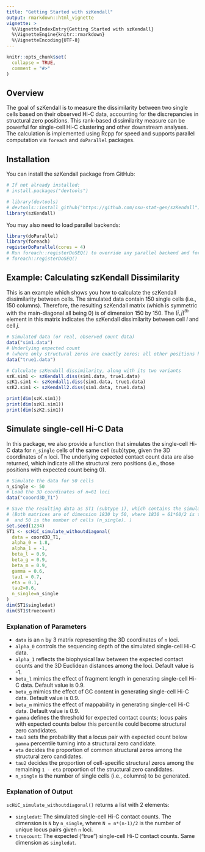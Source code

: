 ```yaml
---
title: "Getting Started with szKendall"
output: rmarkdown::html_vignette
vignette: >
  %\VignetteIndexEntry{Getting Started with szKendall}
  %\VignetteEngine{knitr::rmarkdown}
  %\VignetteEncoding{UTF-8}
---
```


```r
knitr::opts_chunk$set(
  collapse = TRUE,
  comment = "#>"
)
```

## Overview

The goal of szKendall is to measure the dissimilarity between two single cells based on their observed Hi-C data, accounting for the discrepancies in structural zero positions. This rank-based dissimilarity measure can be powerful for single-cell Hi-C clustering and other downstream analyses. The calculation is implemented using Rcpp for speed and supports parallel computation via `foreach` and `doParallel` packages.

## Installation

You can install the szKendall package from GitHub:

```r
# If not already installed:
# install.packages("devtools")

# library(devtools)
# devtools::install_github("https://github.com/osu-stat-gen/szKendall")
library(szKendall)
```

You may also need to load parallel backends:

```r
library(doParallel)
library(foreach)
registerDoParallel(cores = 4)  
# Run foreach::registerDoSEQ() to override any parallel backend and force sequential calculation 
# foreach::registerDoSEQ()
```


## Example: Calculating szKendall Dissimilarity

This is an example which shows you how to calculate the szKendall dissimilarity between cells. The simulated data contain 150 single cells (i.e., 150 columns). Therefore, the resulting szKendall matrix (which is symmetric with the main-diagonal all being 0) is of dimension 150 by 150. The $(i, j)^{th}$ element in this matrix indicates the szKendall dissimilarity between cell $i$ and cell $j$. 

```r
# Simulated data (or real, observed count data)
data("sim1.data")
# Underlying expected count
# (where only structural zeros are exactly zeros; all other positions have positive values)
data("true1.data") 

# Calculate szKendall dissimilarity, along with its two variants  
szK.sim1 <- szKendall.diss(sim1.data, true1.data)
szK1.sim1 <- szKendall1.diss(sim1.data, true1.data)
szK2.sim1 <- szKendall2.diss(sim1.data, true1.data)

print(dim(szK.sim1))
print(dim(szK1.sim1))
print(dim(szK2.sim1))
```



## Simulate single-cell Hi-C Data 

In this package, we also provide a function that simulates the single-cell Hi-C data for `n_single` cells of the same cell (sub)type, given the 3D coordinates of `n` loci. The underlying expected contact count data are also returned, which indicate all the structural zero positions (i.e., those positions with expected count being 0). 

```r
# Simulate the data for 50 cells
n_single <- 50
# Load the 3D coordinates of n=61 loci
data("cooord3D_T1")

# Save the resulting data as ST1 (subtype 1), which contains the simulated and expected contact counts 
# (Both matrices are of dimension 1830 by 50, where 1830 = 61*60/2 is the number of locus pairs, 
#  and 50 is the number of cells (n_single). )
set.seed(1234)
ST1 <- scHiC_simulate_withoutdiagonal(
  data = coord3D_T1,
  alpha_0 = 1.8,
  alpha_1 = -1,
  beta_l = 0.9,
  beta_g = 0.9,
  beta_m = 0.9,
  gamma = 0.6,
  tau1 = 0.7,
  eta = 0.1,
  tau2=0.6,
  n_single=n_single
)
dim(ST1$singledat)
dim(ST1$truecount)
```


### Explanation of Parameters

* `data` is an `n` by 3 matrix representing the 3D coordinates of `n` loci.
* `alpha_0` controls the sequencing depth of the simulated single-cell Hi-C data.
* `alpha_1` reflects the biophysical law between the expected contact counts and the 3D Euclidean distances among the loci. Default value is -1.
* `beta_l` mimics the effect of fragment length in generating single-cell Hi-C data. Default value is 0.9.
* `beta_g` mimics the effect of GC content in generating single-cell Hi-C data. Default value is 0.9.
* `beta_m` mimics the effect of mappability in generating single-cell Hi-C data. Default value is 0.9.
* `gamma` defines the threshold for expected contact counts; locus pairs with expected counts below this percentile could become structural zero candidates.
* `tau1` sets the probability that a locus pair with expected count below `gamma` percentile turning into a structural zero candidate.
* `eta` decides the proportion of common structural zeros among the structural zero candidates.
* `tau2` decides the proportion of cell-specific structural zeros among the remaining `1 - eta` proportion of the structural zero candidates.
* `n_single` is the number of single cells (i.e., columns) to be generated.


### Explanation of Output

`scHiC_simulate_withoutdiagonal()` returns a list with 2 elements:

* `singledat`: The simulated single-cell Hi-C contact counts. The dimension is `N` by `n_single`, where `N = n*(n-1)/2` is the number of unique locus pairs given `n` loci.
* `truecount`: The expected ("true") single-cell Hi-C contact counts. Same dimension as `singledat`.


